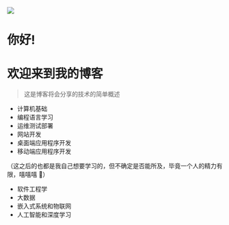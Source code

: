 
<div className={style.wrapper}>
  <img src="https://raw.githubusercontent.com/ABSphreak/ABSphreak/master/gifs/Hi.gif" />
  <h1>你好!</h1>
</div>

# 欢迎来到我的博客

> 这是博客将会分享的技术的简单概述

- 计算机基础
- 编程语言学习
- 运维测试部署
- 网站开发
- 桌面端应用程序开发
- 移动端应用程序开发

（这之后的也都是我自己想要学习的，但不确定是否能所及，毕竟一个人的精力有限，嘻嘻嘻 👻）

- 软件工程学
- 大数据
- 嵌入式系统和物联网
- 人工智能和深度学习
